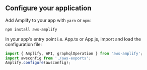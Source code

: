## Configure your application

Add Amplify to your app with `yarn` or `npm`:

```bash
npm install aws-amplify
```

In your app's entry point i.e. App.ts or App.js, import and load the configuration file:

```javascript
import { Amplify, API, graphqlOperation } from 'aws-amplify';
import awsconfig from './aws-exports';
Amplify.configure(awsconfig);
```

